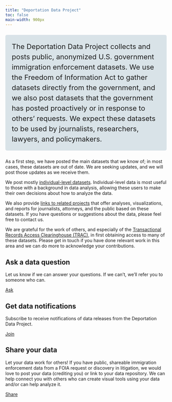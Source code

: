 ```yaml
---
title: "Deportation Data Project"
toc: false
main-width: 900px
---
```


<p style="font-size:22px; line-height: 2rem; background-color: #D9E3E8; margin-top:25px; margin-bottom:25px; padding: 20px; border-radius: 5px;">The Deportation Data Project collects and posts public, anonymized U.S. government immigration enforcement datasets. We use the Freedom of Information Act to gather datasets directly from the government, and we also post datasets that the government has posted proactively or in response to others’ requests. We expect these datasets to be used by journalists, researchers, lawyers, and policymakers.</p>

As a first step, we have posted the main datasets that we know of; in most cases, these datasets are out of date. We are seeking updates, and we will post those updates as we receive them.

We post mostly [individual-level datasets](data.html). Individual-level data is most useful to those with a background in data analysis, allowing these users to make their own decisions about how to analyze the data.

We also provide [links to related projects](related.html) that offer analyses, visualizations, and reports for journalists, attorneys, and the public based on these datasets. If you have questions or suggestions about the data, please feel free to contact us. 

We are grateful for the work of others, and especially of the [Transactional Records Access Clearinghouse (TRAC)](https://tracreports.org), in first obtaining access to many of these datasets. Please get in touch if you have done relevant work in this area and we can do more to acknowledge your contributions.

::: {.grid}

::: {.g-col-12 .g-col-md-6 .g-col-lg-6}

## Ask a data question 

Let us know if we can answer your questions. If we can't, we'll refer you to someone who can. 

[Ask](mailto:deportation_data_questions@law.berkeley.edu){.btn-action-primary .btn-action .btn .btn-outline-primary .btn-lg role="button"} 

## Get data notifications

Subscribe to receive notifications of data releases from the Deportation Data Project.

[Join](https://groups.google.com/a/law.berkeley.edu/g/deportation_data_updates/about){.btn-action-primary .btn-action .btn .btn-outline-primary .btn-lg role="button"} 

:::

::: {.g-col-12 .g-col-md-6 .g-col-lg-6}

## Share your data 

Let your data work for others! If you have public, shareable immigration enforcement data from a FOIA request or discovery in litigation, we would love to post your data (crediting you) or link to your data repository. We can help connect you with others who can create visual tools using your data and/or can help analyze it. 

[Share](mailto:deportation_data_questions@law.berkeley.edu){.btn-action-primary .btn-action .btn .btn-outline-primary .btn-lg role="button"} 

:::

:::

